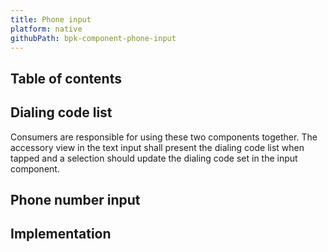 ```yaml
---
title: Phone input
platform: native
githubPath: bpk-component-phone-input
---
```





## Table of contents

## Dialing code list

Consumers are responsible for using these two components together. The accessory view in the text input shall present the dialing code list when tapped and a selection should update the dialing code set in the input component.

<NativeComponentScreenshots
  iOS={iosPhoneInputDialingCodeList}
  iOSAltText="iOS dialing code list component"
  android={androidPhoneInputDialingCodeList}
  androidAltText="Android dialing code list component" />

## Phone number input

<NativeComponentScreenshots
  iOS={iosPhoneInputPhoneNumberInput}
  iOSAltText="iOS dialing code list for phone input"
  android={androidPhoneInputPhoneNumberInput}
  androidAltText="Android dialing code list for phone input" />

## Implementation

<Readme />
